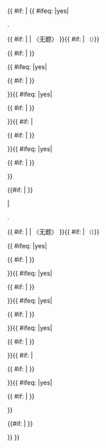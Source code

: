 <includeonly>{{ #if: {{{2|}}}{{{3|}}}{{{4|}}} | 
{{ #ifeq: {{{writing_credits}}}|yes|
<tr style="background-color: {{#ifeq: {{{switch_colour}}} | yes | {{#ifeq: {{#expr: {{{1}}} mod 2}} | 0 | #fff | #f3f3f3 }} | {{#ifeq: {{#expr: {{{1}}} mod 2}} | 0 | #f3f3f3 | #fff }} }}; vertical-align: top">
<td style="padding: 2px 10px 2px 10px; text-align: right">{{{1}}}.</td>
<td style="padding: 2px 10px 2px 0; text-align: left">{{ #if: {{{2|}}} | {{{2}}} | 〈无题〉 }}{{ #if: {{{3|}}} | <small>（{{{3}}}）</small>}}</td>
<td style="padding: 2px 10px 2px 0; text-align: left">{{ #if: {{{7|}}} | {{{7}}} }}</td>
{{ #ifeq: {{{arranger_credits}}}|yes| <td style="padding: 2px 10px 2px 0; text-align: left">{{ #if: {{{8|}}} | {{{8}}} }}</td>}}{{ #ifeq: {{{producer_credits}}}|yes| <td style="padding: 2px 10px 2px 0; text-align: left">{{ #if: {{{9|}}} | {{{9}}} }}</td>}}{{ #if: {{{extra_column|}}}| <td style="padding: 2px 10px 2px 0; text-align: left">{{ #if: {{{10|}}} | {{{10}}} }}</td>}}{{ #ifeq: {{{longnote_column}}}|yes| <td style="padding: 2px 10px 2px 0; text-align: left">{{ #if: {{{11|}}} | <small>{{{11}}}</small> }}</td>}}
<td style="padding: 2px 10px 2px 0; text-align: right">{{#if: {{{4|}}} | {{{4}}} }}</td>
</tr>|
<tr style="background-color: {{#ifeq: {{{switch_colour}}} | yes | {{#ifeq: {{#expr: {{{1}}} mod 2}} | 0 | #fff | #f3f3f3 }} | {{#ifeq: {{#expr: {{{1}}} mod 2}} | 0 | #f3f3f3 | #fff }} }}; vertical-align: top">
<td style="padding: 2px 10px 2px 10px; text-align: right">{{{1}}}.</td>
<td style="padding: 2px 10px 2px 0; text-align: left">{{ #if: {{{2|}}} | {{{2}}} | 〈无题〉 }}{{ #if: {{{3|}}} | <small>（{{{3}}}）</small>}}</td>
{{ #ifeq: {{{music_credits}}}|yes| <td style="padding: 2px 10px 2px 0; text-align: left">{{ #if: {{{6|}}} | {{{6}}} }}</td>}}{{ #ifeq: {{{lyrics_credits}}}|yes| <td style="padding: 2px 10px 2px 0; text-align: left">{{ #if: {{{5|}}} | {{{5}}} }}</td>}}{{ #ifeq: {{{arranger_credits}}}|yes| <td style="padding: 2px 10px 2px 0; text-align: left">{{ #if: {{{8|}}} | {{{8}}} }}</td>}}{{ #ifeq: {{{producer_credits}}}|yes| <td style="padding: 2px 10px 2px 0; text-align: left">{{ #if: {{{9|}}} | {{{9}}} }}</td>}}{{ #if: {{{extra_column|}}}| <td style="padding: 2px 10px 2px 0; text-align: left">{{ #if: {{{10|}}} | {{{10}}} }}</td>}}{{ #ifeq: {{{longnote_column}}}|yes| <td style="padding: 2px 10px 2px 0; text-align: left">{{ #if: {{{11|}}} | <small>{{{11}}}</small> }}</td>}}
<td style="padding: 2px 10px 2px 0; text-align: right">{{#if: {{{4|}}} | {{{4}}} }}</td>
</tr>}}
}}</includeonly><noinclude>
{{documentation}} <!-- please put interwiki links on the /doc subpage! -->
</noinclude>
